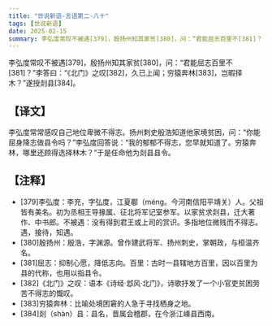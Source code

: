 ```yaml
---
title: "世说新语-言语第二-八十"
tags: [世说新语]
date: 2025-02-15
summary: 李弘度常叹不被遇[379]，殷扬州知其家贫[380]，问：“君能屈志百里不[381]？
---
```


李弘度常叹不被遇[379]，殷扬州知其家贫[380]，问：“君能屈志百里不[381]？”李答曰：“《北门》之叹[382]，久已上闻；穷猿奔林[383]，岂暇择木？”遂授剡县[384]。

## 【译文】

李弘度常常感叹自己地位卑微不得志。扬州刺史殷浩知道他家境贫困，问：“你能屈身降志做县令吗？”李弘度回答说：“我的郁郁不得志，您早就知道了。穷猿奔林，哪里还顾得选择林木？”于是任命他为剡县县令。

## 【注释】

- [379]李弘度：李充，字弘度，江夏鄳（méng。今河南信阳平靖关）人。父祖皆有美名。初为丞相王导掾属、征北将军记室参军。以家贫求剡县，迁大著作、中书郎。不被遇：没有得到君王或上司的赏识。多指地位微贱而不得志。遇，接待，知遇。
- [380]殷扬州：殷浩，字渊源。曾作建武将军、扬州刺史，掌朝政，与桓温齐名。
- [381]屈志：抑制心愿，降低志向。百里：古时一县辖地方百里，因以百里为县的代称，也用以指县令。
- [382]《北门》之叹：语本《诗经·邶风·北门》，诗歌抒发了一个小官吏贫困劳苦不得志的慨叹。
- [383]穷猿奔林：比喻处境困窘的人急于寻找栖身之地。
- [384]剡（shàn）县：县名，晋属会稽郡，在今浙江嵊县西南。
